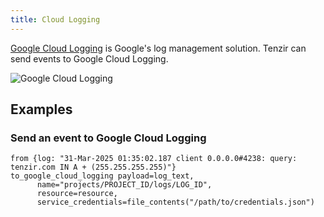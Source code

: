 ```yaml
---
title: Cloud Logging
---
```


[Google Cloud Logging](https://cloud.google.com/logging) is Google's log
management solution. Tenzir can send events to Google Cloud Logging.

![Google Cloud Logging](cloud-logging.svg)

## Examples

### Send an event to Google Cloud Logging

```tql
from {log: "31-Mar-2025 01:35:02.187 client 0.0.0.0#4238: query: tenzir.com IN A + (255.255.255.255)"}
to_google_cloud_logging payload=log_text,
      name="projects/PROJECT_ID/logs/LOG_ID",
      resource=resource,
      service_credentials=file_contents("/path/to/credentials.json")

```
